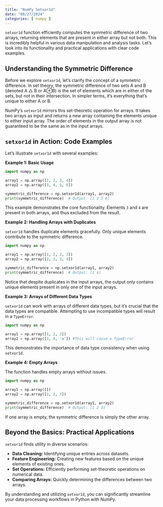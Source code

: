 ```yaml
---
title: "NumPy Setxor1d"
date: "08/27/2024"
categories: [ numpy ]
---
```


`setxor1d` function efficiently computes the symmetric difference of two arrays, returning elements that are present in either array but not both.  This is incredibly helpful in various data manipulation and analysis tasks.  Let's look into its functionality and practical applications with clear code examples.


## Understanding the Symmetric Difference

Before we explore `setxor1d`, let's clarify the concept of a symmetric difference.  In set theory, the symmetric difference of two sets A and B (denoted A △ B or A⊕B) is the set of elements which are in either of the sets, but not in their intersection.  In simpler terms, it's everything that's unique to either A or B.

NumPy's `setxor1d` mirrors this set-theoretic operation for arrays.  It takes two arrays as input and returns a new array containing the elements unique to either input array.  The order of elements in the output array is not guaranteed to be the same as in the input arrays.


##  `setxor1d` in Action: Code Examples

Let's illustrate `setxor1d` with several examples:

**Example 1: Basic Usage**

```python
import numpy as np

array1 = np.array([1, 2, 3, 4])
array2 = np.array([3, 4, 5, 6])

symmetric_difference = np.setxor1d(array1, array2)
print(symmetric_difference)  # Output: [1 2 5 6]
```

This example demonstrates the core functionality.  Elements `3` and `4` are present in both arrays, and thus excluded from the result.


**Example 2: Handling Arrays with Duplicates**

`setxor1d` handles duplicate elements gracefully.  Only unique elements contribute to the symmetric difference.

```python
import numpy as np

array1 = np.array([1, 2, 2, 3])
array2 = np.array([2, 3, 3, 4])

symmetric_difference = np.setxor1d(array1, array2)
print(symmetric_difference)  # Output: [1 4]
```

Notice that despite duplicates in the input arrays, the output only contains unique elements present in only one of the input arrays.

**Example 3:  Arrays of Different Data Types**

`setxor1d` can work with arrays of different data types, but it's crucial that the data types are compatible. Attempting to use incompatible types will result in a `TypeError`.

```python
import numpy as np

array1 = np.array([1, 2, 3])
array2 = np.array([3, 4, 'a']) #This will cause a TypeError

```

This demonstrates the importance of data type consistency when using `setxor1d`.


**Example 4:  Empty Arrays**

The function handles empty arrays without issues.

```python
import numpy as np

array1 = np.array([])
array2 = np.array([1, 2, 3])

symmetric_difference = np.setxor1d(array1, array2)
print(symmetric_difference)  # Output: [1 2 3]
```

If one array is empty, the symmetric difference is simply the other array.


## Beyond the Basics:  Practical Applications

`setxor1d` finds utility in diverse scenarios:

* **Data Cleaning:** Identifying unique entries across datasets.
* **Feature Engineering:** Creating new features based on the unique elements of existing ones.
* **Set Operations:**  Efficiently performing set-theoretic operations on numerical data.
* **Comparing Arrays:**  Quickly determining the differences between two arrays.


By understanding and utilizing `setxor1d`, you can significantly streamline your data processing workflows in Python with NumPy.

